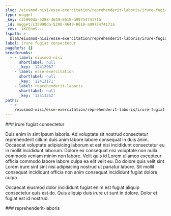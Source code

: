 ```yaml
---
slug: /eiusmod-nisi/esse-exercitation/reprehenderit-laboris/irure-fugiat-consectetur
type: nugget
_key: c35990da-5288-4649-8618-a9975474171a
_id: nugget/c35990da-5288-4649-8618-a9975474171a
_rev: _iKCEnmS---
fspath: >-
  blah/eiusmod-nisi/esse-exercitation/reprehenderit-laboris/irure-fugiat-consectetur.md
label: irure fugiat consectetur
pageRefs: {}
breadcrumbs:
  - - label: eiusmod-nisi
      shortlabel: null
      _key: '12412967'
    - label: esse-exercitation
      shortlabel: null
      _key: '12413171'
    - label: reprehenderit-laboris
      shortlabel: null
      _key: '12413252'
paths:
  - >-
    /eiusmod-nisi/esse-exercitation/reprehenderit-laboris/irure-fugiat-consectetur
---
```


<NuggetArea>
<Nugget slug="/eiusmod-nisi/esse-exercitation/reprehenderit-laboris/irure-fugiat-consectetur" type="nugget" _key="c35990da-5288-4649-8618-a9975474171a" _id="nugget/c35990da-5288-4649-8618-a9975474171a" _rev="_iKCEnmS---" fspath="blah/eiusmod-nisi/esse-exercitation/reprehenderit-laboris/irure-fugiat-consectetur.md" label="irure fugiat consectetur" paths="/eiusmod-nisi/esse-exercitation/reprehenderit-laboris/irure-fugiat-consectetur">
<NuggetBody>
### irure fugiat consectetur

Duis enim in sint ipsum laboris. Ad voluptate sit nostrud consectetur reprehenderit cillum duis anim labore labore consequat in duis anim. Occaecat voluptate adipisicing laborum et est nisi incididunt consectetur eu in mollit incididunt laborum. Dolore ex consequat nisi voluptate non nulla commodo veniam minim non labore. Velit quis id Lorem ullamco excepteur officia commodo labore labore culpa ea elit velit eu. Do dolore quis velit sint Lorem irure sint sint nisi adipisicing nostrud ut pariatur labore. Sit mollit consequat incididunt officia non anim consequat incididunt fugiat dolore culpa.

Occaecat eiusmod dolor incididunt fugiat enim est fugiat aliquip consectetur quis est do. Quis aliquip duis irure ut sunt in dolore. Dolor et fugiat est id nostrud.

</NuggetBody>
<Breadcrumbs>
<Crumbs>
<Crumb _key="12412967" label="eiusmod-nisi" /><Crumb _key="12413171" label="esse-exercitation" /><Crumb _key="12413252" label="reprehenderit-laboris" />
</Crumbs>
</Breadcrumbs>
</Nugget>

<NuggetsInbound>
</NuggetsInbound>
<NuggetsOutbound>
</NuggetsOutbound>
</NuggetArea>
<PassagesInbound>
<Passage direction="inbound" type="passage" _key="12413252" _id="passage/12413252" _rev="_iKCEnmK--_" label="reprehenderit-laboris" passage="reprehenderit-laboris" fspath="blah/eiusmod-nisi/esse-exercitation/reprehenderit-laboris" paths="/eiusmod-nisi/esse-exercitation/reprehenderit-laboris" slug="/eiusmod-nisi/esse-exercitation/reprehenderit-laboris">
<NuggetBody>
### reprehenderit-laboris

</NuggetBody>
<Breadcrumbs>
<Crumbs>
<Crumb _key="12412967" label="eiusmod-nisi" /><Crumb _key="12413171" label="esse-exercitation" />
</Crumbs>
</Breadcrumbs>
</Passage>

</PassagesInbound>
<PassagesOutbound>
</PassagesOutbound>